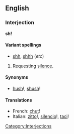 ==English==
===Interjection===
'''sh!'''

====Variant spellings====
*[[shh]], [[shhh]] (''etc'')

#Requesting [[silence]].

====Synonyms====
*[[hush]]!, [[shush]]!

====Translations====
*French: [[chut]]!
*Italian: [[zitto]]!, [[silencio]]!, [[taci]]!

[[Category:Interjections]]